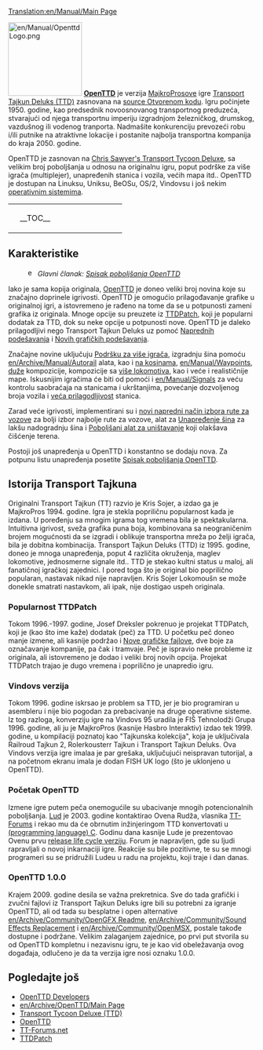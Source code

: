 [[Translation:en/Manual/Main Page]]
{{en/Manual/Navigation}}

[[File:en/Manual/OpenttdLogo.png|left|150px]]
[http://www.openttd.org/ '''OpenTTD'''] je verzija [https://www.wikipedia.org/wiki/MicroProse MajkroProsove] igre [https://www.wikipedia.org/wiki/Transport_Tycoon Transport Tajkun Deluks (TTD)] zasnovana na [https://www.wikipedia.org/wiki/Open source Otvorenom kodu]. Igru počinjete 1950. godine, kao predsednik novoosnovanog transportnog preduzeća, stvarajući od njega transportnu imperiju izgradnjom železničkog, drumskog, vazdušnog ili vodenog tranporta. Nadmašite konkurenciju prevozeći robu i/ili putnike na atraktivne lokacije i postanite najbolja transportna kompanija do kraja 2050. godine.

OpenTTD je zasnovan na [http://www.chrissawyer.com/info.htm Chris Sawyer's Transport Tycoon Deluxe], sa velikim broj poboljšanja u odnosu na originalnu igru, poput podrške za više igrača (multiplejer), unapređenih stanica i vozila, većih mapa itd.. OpenTTD je dostupan na Linuksu, Uniksu, BeOSu, OS/2, Vindovsu i još nekim [[en/Archive/Compilation and Ports/Operating system|operativnim sistemima]].

{| align="center"
|colspan=2 style="background:none; border:0px"|
|width=200 style="background:none; border:0px"| __TOC__
|style="background:none; border:0px"| [[File:en/Manual/Intro screen.png|frame|center|OpenTTD [[en/Manual/Game interface#main-window-contents|Početni ekran]]]]
|}

==Karakteristike==
:[[File:en/Searchtool.png|16px]] ''Glavni članak: [[en/Archive/Lists/List of New Features|Spisak poboljšanja OpenTTD]]''

Iako je sama kopija originala, [http://www.openttd.org/ OpenTTD] je doneo veliki broj novina koje su značajno doprinele igrivosti. OpenTTD je omogućio prilagođavanje grafike u originalnoj igri, a istovremeno je rađeno na tome da se u potpunosti zameni grafika iz originala. Mnoge opcije su preuzete iz [http://www.ttdpatch.net/ TTDPatch], koji je popularni dodatak za TTD, dok su neke opcije u potpunosti nove. OpenTTD je daleko prilagodljivi nego Transport Tajkun Deluks uz pomoć [[en/Archive/Manual/Settings/Advanced Settings|Naprednih podešavanja]] i [[en/Manual/NewGRF|Novih grafičkih podešavanja]].

Značajne novine uključuju [[en/Manual/Multiplayer|Podršku za više igrača]], izgradnju šina pomoću [[en/Archive/Manual/Autorail]] alata, kao i [[en/Archive/Manual/Settings/Build on slopes|na kosinama]], [[en/Manual/Waypoints]], [[en/Archive/Manual/Settings/Mammoth trains|duže]] kompozicije, kompozicije sa [[en/Archive/Manual/Multiheaded trains|više lokomotiva]], kao i veće i realističnije mape. Iskusnijim igračima će biti od pomoći i [[en/Manual/Signals]] za veću kontrolu saobraćaja na stanicama i ukrštanjima, povećanje dozvoljenog broja vozila i [[en/Archive/Manual/Settings/Nonuniform stations|veća prilagodljivost]] stanica.

Zarad veće igrivosti, implementirani su i [[en/Archive/Manual/Yet Another Pathfinder|novi napredni način izbora rute za vozove]] za bolji izbor najbolje rute za vozove, alat za [[en/Manual/Convert rail|Unapređenje šina]] za lakšu nadogradnju šina i [[en/Archive/Manual/Settings/Extra dynamite|Poboljšani alat za uništavanje]] koji olakšava čišćenje terena.

Postoji još unapređenja u OpenTTD  i konstantno se dodaju nova. Za potpunu listu unapređenja posetite [[en/Archive/Lists/List of New Features|Spisak poboljšanja OpenTTD]].

==Istorija Transport Tajkuna==
Originalni Transport Tajkun (TT) razvio je Kris Sojer, a izdao ga je MajkroPros 1994. godine. 
Igra je stekla popriličnu popularnost kada je izdana. U poređenju sa mnogim igrama tog vremena bila je spektakularna. Intuitivna igrivost, sveža grafika puna boja, kombinovana sa neograničenim brojem mogućnosti da se izgradi i oblikuje transportna mreža po želji igrača, bila je dobitna kombinacija.
Transport Tajkun Deluks (TTD) iz 1995. godine, doneo je mnoga unapređenja, poput 4 različita okruženja, maglev lokomotive, jednosmerne signale itd..
TTD je stekao kultni status u maloj, ali fanatičnoj igračkoj zajednici. I pored toga što je original bio poprilično popularan, nastavak nikad nije napravljen. Kris Sojer Lokomoušn se može donekle smatrati nastavkom, ali ipak, nije dostigao uspeh originala.

===Popularnost TTDPatch===
Tokom 1996.-1997. godine, Josef Dreksler pokrenuo je projekat TTDPatch, koji je (kao što ime kaže) dodatak (peč) za TTD. U početku peč doneo manje izmene, ali kasnije podržao i [[en/Manual/NewGRF|Nove grafičke fajlove]], dve boje za označavanje kompanije, pa čak i tramvaje. Peč je ispravio neke probleme iz originala, ali istovremeno je dodao i veliki broj novih opcija. Projekat TTDPatch trajao je dugo vremena i poprilično je unapredio igru.

===Vindovs verzija===
Tokom 1996. godine iskrsao je problem sa TTD, jer je bio programiran u asembleru i nije bio pogodan za prebacivanje na druge operativne sisteme. Iz tog razloga, konverziju igre na Vindovs 95 uradila je FIŠ Tehnolodži Grupa  1996. godine, ali ju je MajkroPros (kasnije Hasbro Interaktiv) izdao tek 1999. godine, u kompilaciji poznatoj kao "Tajkunska kolekcija", koja je uključivala Railroud Tajkun 2, Rolerkousterr Tajkun i Transport Tajkun Deluks. Ova Vindovs verzija igre imalaa je par grešaka, uključujući neispravan tutorijal, a na početnom ekranu imala je dodan FISH UK logo (što je uklonjeno u OpenTTD).

===Početak OpenTTD===
Izmene igre putem peča onemogućile su ubacivanje mnogih potencionalnih poboljšanja. [[en/Archive/Community/Users/Ludde|Lud]] je 2003. godine kontaktirao Ovena Rudža, vlasnika [http://www.tt-forums.net/ TT-Forums] i rekao mu da će obrnutim inžinjeringom TTD konvertovati u [https://www.wikipedia.org/wiki/C (programming language) C]. Godinu dana kasnije Lude je prezentovao Ovenu prvu [https://www.wikipedia.org/wiki/Software release life cycle verziju]. Forum je napravljen, gde su ljudi rapravljali o novoj inkarnaciji igre. Reakcije su bile pozitivne, te su se mnogi programeri su se pridružili Ludeu u radu na projektu, koji traje i dan danas. 

===OpenTTD 1.0.0===
Krajem 2009. godine desila se važna prekretnica. Sve do tada grafički i zvučni fajlovi iz Transport Tajkun Deluks igre bili su potrebni za igranje OpenTTD, ali od tada su besplatne i open alternative [[en/Archive/Community/OpenGFX Readme]], [[en/Archive/Community/Sound Effects Replacement]] i [[en/Archive/Community/OpenMSX]], postale takođe dostupne i podržane. Velikim zalaganjem zajednice, po prvi put stvorila su od OpenTTD kompletnu i nezavisnu igru, te je kao vid obeležavanja ovog događaja, odlučeno je da ta verzija igre nosi oznaku 1.0.0.


==Pogledajte još==
*[[en/Archive/Community/Developers|OpenTTD Developers]]
*[[en/Archive/OpenTTD/Main Page]]
*[http://en.wikipedia.org/wiki/Transport_Tycoon Transport Tycoon Deluxe (TTD)]
*[http://www.openttd.org/ OpenTTD]
*[http://www.tt-forums.net/ TT-Forums.net]
*[http://www.ttdpatch.net/ TTDPatch]